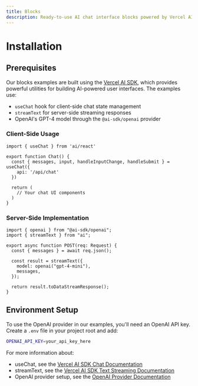 ```yaml
---
title: Blocks
description: Ready-to-use AI chat interface blocks powered by Vercel AI SDK. Copy and paste into your React apps.
---
```


# Installation

## Prerequisites

Our blocks examples are built using the [Vercel AI SDK](https://sdk.vercel.ai/docs), which provides powerful utilities for building AI-powered user interfaces. The examples use:

- `useChat` hook for client-side chat state management
- `streamText` for server-side streaming responses
- OpenAI's GPT-4 model through the `@ai-sdk/openai` provider

### Client-Side Usage

```tsx
import { useChat } from 'ai/react'

export function Chat() {
  const { messages, input, handleInputChange, handleSubmit } = useChat({
    api: '/api/chat'
  })
  
  return (
    // Your chat UI components
  )
}
```

### Server-Side Implementation

```tsx
import { openai } from "@ai-sdk/openai";
import { streamText } from "ai";

export async function POST(req: Request) {
  const { messages } = await req.json();
  
  const result = streamText({
    model: openai("gpt-4-mini"),
    messages,
  });

  return result.toDataStreamResponse();
}
```

## Environment Setup

To use the OpenAI provider in our examples, you'll need an OpenAI API key. Create a `.env` file in your project root and add:

```bash
OPENAI_API_KEY=your_api_key_here
```

For more information about:
- useChat, see the [Vercel AI SDK Chat Documentation](https://sdk.vercel.ai/docs/api-reference/use-chat)
- streamText, see the [Vercel AI SDK Text Streaming Documentation](https://sdk.vercel.ai/docs/ai-sdk-core/generating-text)
- OpenAI provider setup, see the [OpenAI Provider Documentation](https://sdk.vercel.ai/providers/ai-sdk-providers/openai)



